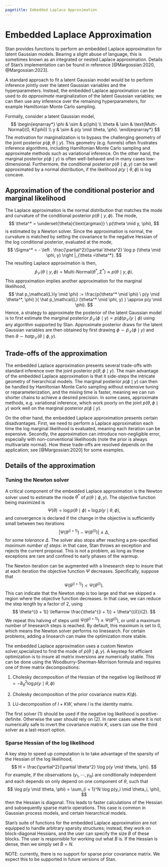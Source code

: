 ```yaml
---
pagetitle: Embedded Laplace Approximation
---
```


# Embedded Laplace Approximation

Stan provides functions to perform an embedded Laplace
approximation for latent Gaussian models. Bearing a slight abuse of language,
this is sometimes known as an integrated or nested Laplace approximation.
Details of Stan's implementation can be found in reference
[@Margossian:2020, @Margossian:2023].

A standard approach to fit a latent Gaussian model would be to perform inference
jointly over the latent Gaussian variables and the hyperparameters.
Instead, the embedded Laplace approximation can be used to do *approximate*
marginalization of the latent Gaussian variables; we can then
use any inference over the remaining hyperparameters, for example Hamiltonian
Monte Carlo sampling.

Formally, consider a latent Gaussian model,
$$
\begin{eqnarray*}
  \phi & \sim & p(\phi) \\
  \theta & \sim & \text{Multi-Normal}(0, K(\phi)) \\
  y & \sim & p(y \mid \theta, \phi).
\end{eqnarray*}
$$
The motivation for marginalization is to bypass the challenging geometry of the joint
posterior $p(\phi, \theta \mid y)$. This geometry (e.g. funnels) often frustrates
inference algorithms, including Hamiltonian Monte Carlo sampling and approximate
methods such as variational inference. On the other hand, the marginal posterior
$p(\phi \mid y)$ is often well-behaved and in many cases low-dimensional.
Furthermore, the conditional posterior $p(\theta \mid \phi, y)$ can be well
approximated by a normal distribution, if the likelihood $p(y \mid \theta, \phi)$
is log concave.


## Approximation of the conditional posterior and marginal likelihood

The Laplace approximation is the normal distribution that matches the mode
and curvature of the conditional posterior $p(\theta \mid y, \phi)$.
The mode,
$$
  \theta^* = \underset{\theta}{\text{argmax}} \ p(\theta \mid y, \phi),
$$
is estimated by a Newton solver. Since the approximation is normal,
the curvature is matched by setting the covariance to the negative Hessian
of the log conditional posterior, evaluated at the mode,
$$
  \Sigma^* = -  \left . \frac{\partial^2}{\partial \theta^2}
    \log p (\theta \mid \phi, y) \right |_{\theta =\theta^*}.
$$
The resulting Laplace approximation is then,
$$
\hat p_\mathcal{L} (\theta \mid y, \phi) = \text{Multi-Normal}(\theta^*, \Sigma^*)
\approx p(\theta \mid y, \phi).
$$
This approximation implies another approximation for the marginal likelihood,
$$
   \hat p_\mathcal{L}(y \mid \phi) := \frac{p(\theta^* \mid \phi) \
   p(y \mid \theta^*, \phi) }{ \hat p_\mathcal{L} (\theta^* \mid \phi, y) }
   \approx p(y \mid \phi).
$$
Hence, a strategy to approximate the posterior of the latent Gaussian model
is to first estimate the marginal posterior
$\hat p_\mathcal{L}(\phi \mid y) \propto p(\phi) p_\mathcal{L} (y \mid \phi)$
using any algorithm supported by Stan.
Approximate posterior draws for the latent Gaussian variables are then
obtained by first drawing $\phi \sim \hat p_\mathcal{L}(\phi \mid y)$ and
then $\theta \sim  hat p_\mathcal{L}(\theta \mid \phi, y)$.


## Trade-offs of the approximation

The embedded Laplace approximation presents several trade-offs with standard
inference over the joint posterior $p(\theta, \phi \mid y)$. The main
advantage of the embedded Laplace approximation is that it side-steps the
intricate geometry of hierarchical models. The marginal posterior
$p(\phi \mid y)$ can then be handled by Hamiltonian Monte Carlo sampling
without extensive tuning or reparameterization, and the mixing time is faster,
meaning we can run shorter chains to achieve a desired precision. In some cases,
approximate methods, e.g. variational inference, which
work poorly on the joint $p(\theta, \phi \mid y)$ work well on the marginal
posterior $p(\phi \mid y)$.

On the other hand, the embedded Laplace approximation presents certain
disadvantages. First, we need to perform a Laplace approximation each time
the log marginal likelihood is evaluated, meaning each iteration
can be expensive. Secondly, the approximation can introduce non-negligible
error, especially with non-conventional likelihoods (note the prior
is always multivariate normal). How these trade-offs are resolved depends on the application; see [@Margossian:2020] for some examples.


## Details of the approximation

### Tuning the Newton solver

A critical component of the embedded Laplace approximation is the Newton solver
used to estimate the mode $\theta^*$ of $p(\theta \mid \phi, y)$. The objective
function being maximized is
$$
\Psi(\theta) = \log p(\theta \mid \phi) + \log p(y \mid \theta, \phi),
$$
and convergence is declared if the change in the objective is sufficiently
small between two iterations
$$
| \Psi (\theta^{(i + 1)}) - \Psi (\theta^{(i)}) | \le \Delta,
$$
for some *tolerance* $\Delta$. The solver also stops after reaching a
pre-specified *maximum number of steps*: in that case, Stan throws an exception
and rejects the current proposal. This is not a problem, as
long as these exceptions are rare and confined to early phases of the warmup.

The Newton iteration can be augmented with a linesearch step to insure that
at each iteration the objective function $\Psi$ decreases. Specifically,
suppose that
$$
\Psi (\theta^{(i + 1)}) < \Psi (\theta^{(i)}).
$$
This can indicate that the Newton step is too large and that we skipped a region
where the objective function decreases. In that case, we can reduce the step
length by a factor of 2, using
$$
  \theta^{(i + 1)} \leftarrow \frac{\theta^{(i + 1)} + \theta^{(i)}}{2}.
$$
We repeat this halving of steps until
$\Psi (\theta^{(i + 1)}) \ge \Psi (\theta^{(i)})$, or until a maximum number
of linesearch steps is reached. By default, this maximum is set to 0, which
means the Newton solver performs no linesearch. For certain problems, adding
a linsearch can make the optimization more stable.


The embedded Laplace approximation uses a custom Newton solver,specialized
to find the mode of $p(\theta \mid \phi, y)$.
A keystep for efficient optimization is to insure all matrix inversions are
numerically stable. This can be done using the Woodburry-Sherman-Morrison
formula and requires one of three matrix decompositions:

1. Cholesky decomposition of the Hessian of the negative log likelihood
$W = - \partial^2_\theta \log p(y \mid \theta, \phi)$

2. Cholesky decomposition of the prior covariance matrix $K(\phi)$.

3. LU-decomposition of $I + KW$, where $I$ is the identity matrix.

The first solver (1) should be used if the negative log likelihood is
positive-definite. Otherwise the user should rely on (2). In rarer cases where
it is not numerically safe to invert the covariance matrix $K$, users can
use the third solver as a last-resort option.


### Sparse Hessian of the log likelihood

A key step to speed up computation is to take advantage of the sparsity of
the Hessian of the log likelihood,
$$
  H = \frac{\partial^2}{\partial \theta^2} \log p(y \mid \theta, \phi).
$$
For example, if the observations $(y_1, \cdots, y_N)$ are conditionally
independent and each depends on only depend on one component of $\theta$,
such that
$$
  \log p(y \mid \theta, \phi) = \sum_{i = 1}^N \log p(y_i \mid \theta_i, \phi),
$$
then the Hessian is diagonal. This leads to faster calculations of the Hessian
and subsequently sparse matrix operations. This case is common in Gaussian
process models, and certain hierarchical models.

Stan's suite of functions for the embedded Laplace approximation are not
equipped to handle arbitrary sparsity structures; instead, they work on
block-diagonal Hessians, and the user can specify the size $B$ of these blocks.
The user is responsible for working out what $B$ is. If the Hessian is dense,
then we simply set $B = N$.

NOTE: currently, there is no support for sparse prior covariance matrix.
We expect this to be supported in future versions of Stan.
